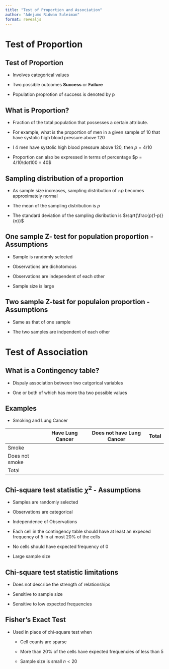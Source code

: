 ```yaml
---
title: "Test of Proportion and Association"
author: "Adejumo Ridwan Suleiman"
format: revealjs
---
```


# Test of Proportion

## Test of Proportion

- Involves categorical values

- Two possible outcomes **Success** or **Failure**

- Population proprotion of success is denoted by p

## What is Proportion?

- Fraction of the total population that possesses a certain attribute.

- For example, what is the proportion of men in a given sample of 10 that have systolic high blood pressure above 120

- I 4 men have systolic high blood pressure above 120, then $p = 4/10$

- Proportion can also be expressed in terms of percentage $p = 4/10\dot100 = 40$

## Sampling distribution of a proportion

- As sample size increases, sampling distribution of $\cap{p}$ becomes approximately normal 

- The mean of the sampling distribution is $p$

- The standard deviation of the sampling disribution is $\sqrt{\frac{p(1-p)}{n}}$

## One sample Z- test for population proportion - Assumptions

- Sample is randomly selected

- Observations are dichotomous

- Observations are independent of each other

- Sample size is large 


## Two sample Z-test for populaion proportion - Assumptions

- Same as that of one sample

- The two samples are indpendent of each other

# Test of Association

## What is a Contingency table?

- Dispaly association between two catgorical variables

- One or both of which has more tha two possible values

## Examples

- Smoking and Lung Cancer

|  | Have Lung Cancer | Does not have Lung Cancer | Total | 
| --- | --- | --- | --- |
| Smoke |  |  |  |
| Does not smoke |  |  |  | 
| Total |  |  |  |

## Chi-square test statistic $\chi^2$ - Assumptions

- Samples are randomly selected

- Observations are categorical 

- Independence of Observations

- Each cell in the contingency table should have at least an expeced frequency of 5 in at most 20% of the cells

- No cells should have expected frequency of 0

- Large sample size

## Chi-square test statistic limitations

- Does not describe the strength of relationships

- Sensitive to sample size

- Sensitive to low expected frequencies

## Fisher's Exact Test

- Used in place of chi-square test when 
    - Cell counts are sparse

    - More than 20% of the cells have expected frequencies of less than 5

    - Sample size is small $n<20$

    

